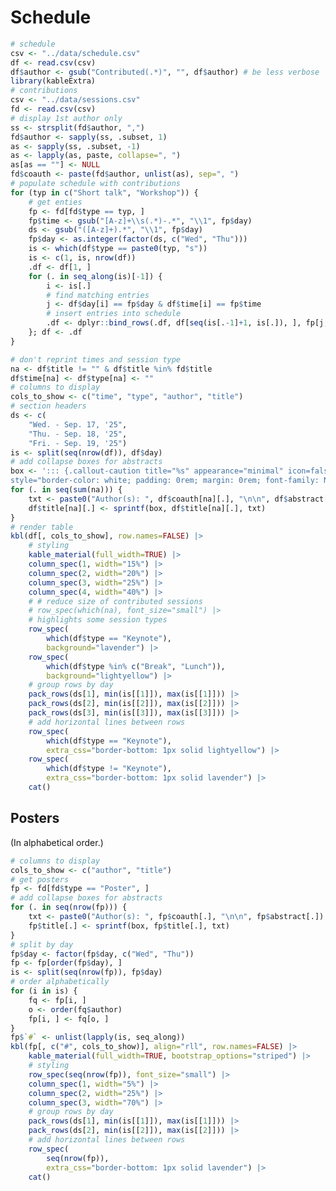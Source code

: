 # Schedule

```r
# schedule
csv <- "../data/schedule.csv"
df <- read.csv(csv)
df$author <- gsub("Contributed(.*)", "", df$author) # be less verbose
library(kableExtra)
# contributions
csv <- "../data/sessions.csv"
fd <- read.csv(csv)
# display 1st author only
ss <- strsplit(fd$author, ",")
fd$author <- sapply(ss, .subset, 1)
as <- sapply(ss, .subset, -1)
as <- lapply(as, paste, collapse=", ")
as[as == ""] <- NULL
fd$coauth <- paste(fd$author, unlist(as), sep=", ")
# populate schedule with contributions
for (typ in c("Short talk", "Workshop")) {
    # get enties
    fp <- fd[fd$type == typ, ]
    fp$time <- gsub("[A-z]+\\s(.*)-.*", "\\1", fp$day)
    ds <- gsub("([A-z]+).*", "\\1", fp$day)
    fp$day <- as.integer(factor(ds, c("Wed", "Thu")))
    is <- which(df$type == paste0(typ, "s"))
    is <- c(1, is, nrow(df))
    .df <- df[1, ]
    for (. in seq_along(is)[-1]) {
        i <- is[.]
        # find matching entries
        j <- df$day[i] == fp$day & df$time[i] == fp$time
        # insert entries into schedule
        .df <- dplyr::bind_rows(.df, df[seq(is[.-1]+1, is[.]), ], fp[j, ])
    }; df <- .df
}
```

```r
# don't reprint times and session type
na <- df$title != "" & df$title %in% fd$title
df$time[na] <- df$type[na] <- ""
# columns to display
cols_to_show <- c("time", "type", "author", "title")
# section headers
ds <- c(
    "Wed. - Sep. 17, '25",
    "Thu. - Sep. 18, '25",
    "Fri. - Sep. 19, '25")
is <- split(seq(nrow(df)), df$day)
# add collapse boxes for abstracts
box <- '::: {.callout-caution title="%s" appearance="minimal" icon=false collapse=true 
style="border-color: white; padding: 0rem; margin: 0rem; font-family: Nunito Sans;"}\n%s\n'
for (. in seq(sum(na))) {
    txt <- paste0("Author(s): ", df$coauth[na][.], "\n\n", df$abstract[na][.])
    df$title[na][.] <- sprintf(box, df$title[na][.], txt)
}
# render table
kbl(df[, cols_to_show], row.names=FALSE) |>
    # styling
    kable_material(full_width=TRUE) |>
    column_spec(1, width="15%") |>
    column_spec(2, width="20%") |>
    column_spec(3, width="25%") |>
    column_spec(4, width="40%") |>
    # # reduce size of contributed sessions
    # row_spec(which(na), font_size="small") |>
    # highlights some session types
    row_spec(
        which(df$type == "Keynote"), 
        background="lavender") |>
    row_spec(
        which(df$type %in% c("Break", "Lunch")), 
        background="lightyellow") |>
    # group rows by day
    pack_rows(ds[1], min(is[[1]]), max(is[[1]])) |>
    pack_rows(ds[2], min(is[[2]]), max(is[[2]])) |>
    pack_rows(ds[3], min(is[[3]]), max(is[[3]])) |>
    # add horizontal lines between rows
    row_spec(
        which(df$type == "Keynote"), 
        extra_css="border-bottom: 1px solid lightyellow") |>
    row_spec(
        which(df$type != "Keynote"), 
        extra_css="border-bottom: 1px solid lavender") |>
    cat()
```

## Posters

(In alphabetical order.)

```r
# columns to display
cols_to_show <- c("author", "title")
# get posters
fp <- fd[fd$type == "Poster", ]
# add collapse boxes for abstracts
for (. in seq(nrow(fp))) {
    txt <- paste0("Author(s): ", fp$coauth[.], "\n\n", fp$abstract[.])
    fp$title[.] <- sprintf(box, fp$title[.], txt)
}
# split by day
fp$day <- factor(fp$day, c("Wed", "Thu"))
fp <- fp[order(fp$day), ]
is <- split(seq(nrow(fp)), fp$day)
# order alphabetically
for (i in is) {
    fq <- fp[i, ]
    o <- order(fq$author)
    fp[i, ] <- fq[o, ]
}
fp$`#` <- unlist(lapply(is, seq_along))
kbl(fp[, c("#", cols_to_show)], align="rll", row.names=FALSE) |>
    kable_material(full_width=TRUE, bootstrap_options="striped") |>
    # styling
    row_spec(seq(nrow(fp)), font_size="small") |>
    column_spec(1, width="5%") |>
    column_spec(2, width="25%") |>
    column_spec(3, width="70%") |>
    # group rows by day
    pack_rows(ds[1], min(is[[1]]), max(is[[1]])) |>
    pack_rows(ds[2], min(is[[2]]), max(is[[2]])) |>
    # add horizontal lines between rows
    row_spec(
        seq(nrow(fp)),
        extra_css="border-bottom: 1px solid lavender") |>
    cat()
```
